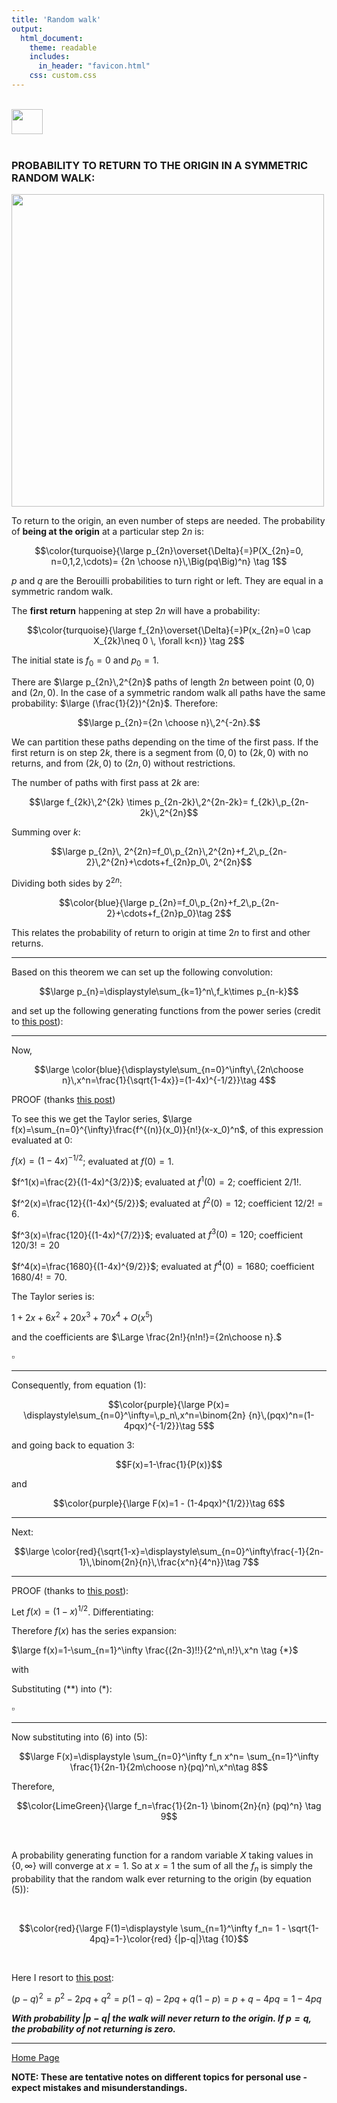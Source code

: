 ```yaml
---
title: 'Random walk'
output: 
  html_document:
    theme: readable
    includes:
      in_header: "favicon.html" 
    css: custom.css
---
```


<br>
<a href="http://rinterested.github.io/statistics/index.html">
<img HEIGHT="40" WIDTH="50" src="logo.PNG"></a>
<br><br>


### PROBABILITY TO RETURN TO THE ORIGIN IN A SYMMETRIC RANDOM WALK:


<img height="500" width="500" src="https://cloud.githubusercontent.com/assets/9312897/16595391/da0bb3d4-42bc-11e6-8c11-97dc9200189e.png">

To return to the origin, an even number of steps are needed. The probability of **being at the origin** at a particular step $2n$ is:

$$\color{turquoise}{\large p_{2n}\overset{\Delta}{=}P(X_{2n}=0, n=0,1,2,\cdots)= {2n \choose n}\,\Big(pq\Big)^n} \tag 1$$

$p$ and $q$ are the Berouilli probabilities to turn right or left. They are equal in a symmetric random walk.

The **first return** happening at step $2n$ will have a probability:

$$\color{turquoise}{\large f_{2n}\overset{\Delta}{=}P(x_{2n}=0 \cap X_{2k}\neq 0 \, \forall k<n)} \tag 2$$

The initial state is $f_0=0$ and $p_0=1$.

There are $\large p_{2n}\,2^{2n}$ paths of length $2n$ between point $(0,0)$ and $(2n,0)$. In the case of a symmetric random walk all paths have the same probability: $\large (\frac{1}{2})^{2n}$. Therefore:


$$\large p_{2n}={2n \choose n}\,2^{-2n}.$$


We can partition these paths depending on the time of the first pass. If the first return is on step $2k$, there is a segment from $(0,0)$ to $(2k,0)$ with no returns, and from $(2k,0)$ to $(2n,0)$ without restrictions.

The number of paths with first pass at $2k$ are:

$$\large f_{2k}\,2^{2k} \times p_{2n-2k}\,2^{2n-2k}= f_{2k}\,p_{2n-2k}\,2^{2n}$$

Summing over $k$:

$$\large p_{2n}\, 2^{2n}=f_0\,p_{2n}\,2^{2n}+f_2\,p_{2n-2}\,2^{2n}+\cdots+f_{2n}p_0\, 2^{2n}$$

Dividing both sides by $2^{2n}$:

$$\color{blue}{\large p_{2n}=f_0\,p_{2n}+f_2\,p_{2n-2}+\cdots+f_{2n}p_0}\tag 2$$

This relates the probability of return to origin at time $2n$ to first and other returns.


---

Based on this theorem we can set up the following convolution:

$$\large p_{n}=\displaystyle\sum_{k=1}^n\,f_k\times p_{n-k}$$

and set up the following generating functions from the power series (credit to [this post](http://math.stackexchange.com/a/1851051/152225)):


\begin{eqnarray*}
P(x)&=&\sum_{n=0}^\infty p_n x^n\\[5pt]
&=&1+\sum_{n=1}^\infty p_n x^n\\[5pt]
&=&1+\sum_{n=1}^\infty \sum_{k=1}^n f_k p_{n-k}  x^n\\[5pt]
&=&1+\sum_{k=1}^\infty \sum_{n=k}^\infty  f_k p_{n-k}  x^n\\[5pt]
&=&1+\sum_{k=1}^\infty f_k x^k \sum_{n=k}^\infty  p_{n-k}  x^{n-k}\\[5pt]
&=&1+\sum_{k=0}^\infty f_k x^k \sum_{j=0}^\infty  p_{j}  x^{j}\\[5pt]
&=&\Large \color{orange}{1+F(x) P(x)}\tag 3
\end{eqnarray*}


---

Now, 

$$\large \color{blue}{\displaystyle\sum_{n=0}^\infty\,{2n\choose n}\,x^n=\frac{1}{\sqrt{1-4x}}=(1-4x)^{-1/2}}\tag 4$$


PROOF (thanks [this post](http://math.stackexchange.com/a/1849538/152225))

To see this we get the Taylor series, $\large f(x)=\sum_{n=0}^{\infty}\frac{f^{(n)}(x_0)}{n!}(x-x_0)^n$, of this expression evaluated at $0$:

$f(x)=(1-4x)^{-1/2}$; evaluated at $f(0)=1.$

$f^1(x)=\frac{2}{(1-4x)^{3/2}}$; evaluated at $f^1(0)=2$; coefficient $2/1!$.

$f^2(x)=\frac{12}{(1-4x)^{5/2}}$; evaluated at $f^2(0)=12$; coefficient $12/2!=6$.

$f^3(x)=\frac{120}{(1-4x)^{7/2}}$; evaluated at $f^3(0)=120$; coefficient $120/3!=20$

$f^4(x)=\frac{1680}{(1-4x)^{9/2}}$; evaluated at $f^4(0)=1680$; coefficient $1680/4!=70$.

The Taylor series is:

$1+2 x+6 x^2+20 x^3+70 x^4+O\left(x^5\right)$

and the coefficients are $\Large \frac{2n!}{n!n!}={2n\choose n}.$

$\square$

---

Consequently, from equation $(1)$:

$$\color{purple}{\large P(x)= \displaystyle\sum_{n=0}^\infty=\,p_n\,x^n=\binom{2n} {n}\,(pqx)^n=(1-4pqx)^{-1/2}}\tag 5$$

and going back to equation 3:

$$F(x)=1-\frac{1}{P(x)}$$

and

$$\color{purple}{\large F(x)=1 - (1-4pqx)^{1/2}}\tag 6$$

---

Next:

$$\large \color{red}{\sqrt{1-x}=\displaystyle\sum_{n=0}^\infty\frac{-1}{2n-1}\,\binom{2n}{n}\,\frac{x^n}{4^n}}\tag 7$$


---

PROOF (thanks to [this post](http://math.stackexchange.com/a/1849811/152225)):


Let $f(x)=(1-x)^{1/2}$. Differentiating:

\begin{align}
f^{(1)}(x)&=(-1)\left(\frac12\right) (1-x)^{-1/2}\\\\
f^{(2)}(x)&=(-1)^2\left(\frac12\right) \left(-\frac12\right) (1-x)^{-3/2} \\\\
f^{(3)}(x)&=(-1)^3\left(\frac12\right) \left(-\frac12\right) \left(-\frac32\right) (1-x)^{-5/2}\\\\
f^{(4)}(x)&=(-1)^4\left(\frac12\right) \left(-\frac12\right) \left(-\frac32\right)\left(-\frac52\right) (1-x)^{-7/2}\\\\
\vdots\\\\
f^{(n)}(x)&=-\frac{(2n-3)!!}{2^n}(1-x)^{-(2n-1)/2} \\\\
\end{align}

Therefore $f(x)$ has the series expansion:

$\large f(x)=1-\sum_{n=1}^\infty \frac{(2n-3)!!}{2^n\,n!}\,x^n \tag {*}$

with

\begin{align}
(2n-3)!!&=(2n-3)(2n-5)(2n-7)\cdots(5)(3)(1)\\\\
&=\frac{(2n-3)!}{(2n-4)(2n-6)(2n-8)\cdots (6)(4)(2)}\\\\
&=\frac{(2n-3)!}{2^{n-2}(n-2)!}\\\\
&=\frac{(2n)!}{(2n-1)2^n\,n!}\\\\
&=\frac{n!}{(2n-1)2^n}\binom{2n}{n} \tag {**}
\end{align}

Substituting (**) into (*):

\begin{align}
f(x)&=1-\sum_{n=1}^\infty \frac{1}{4^n(2n-1)}\binom{2n}{n}\,x^n\\\\
&=-\sum_{n=1}^\infty \frac{1}{4^n(2n-1)}\binom{2n}{n}\,x^n
\end{align}

$\square$

---

Now substituting into $(6)$ into $(5)$:

$$\large F(x)=\displaystyle \sum_{n=0}^\infty f_n x^n= \sum_{n=1}^\infty \frac{1}{2n-1}{2m\choose n}(pq)^n\,x^n\tag 8$$

Therefore,

$$\color{LimeGreen}{\large f_n=\frac{1}{2n-1} \binom{2n}{n} (pq)^n} \tag 9$$


<br>

A probability generating function for a random variable $X$ taking values in $\{0,\infty\}$ will converge at $x=1$. So at $x=1$ the sum of all the $f_n$ is simply the probability that the random walk ever returning to the origin (by equation $(5)$):

<br>

$$\color{red}{\large F(1)=\displaystyle \sum_{n=1}^\infty f_n= 1 - \sqrt{1-4pq}=1-}\color{red} {|p-q|}\tag {10}$$

<br>

Here I resort to [this post](http://math.stackexchange.com/a/1850414/152225):

$(p-q)^2=p^2-2pq+q^2=p(1-q)-2pq+q(1-p)=p+q-4pq=1-4pq$


***With probability $|p-q|$ the walk will never return to the origin. If $p=q$, the probability of not returning is zero.***

---
<a href="http://rinterested.github.io/statistics/index.html">Home Page</a>

**NOTE: These are tentative notes on different topics for personal use - expect mistakes and misunderstandings.**

